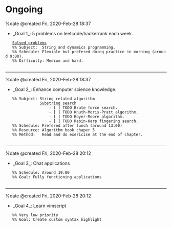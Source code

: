 = Ongoing =

%date @created Fri, 2020-Feb-28 18:37
* _Goal 1_: 5 problems on leetcode/hackerrank each week.
    [[/leetcode|Solved problems]]
    %% Subject:  String and dynamics programming.  
    %% Schedule: Flexiale but prefered doing practice in morning (around 9:00).
    %% Difficulty: Medium and hard. 
    
-------------------------------------------------------------------------------
%date @created Fri, 2020-Feb-28 18:37
* _Goal 2_: Enhance computer science knowledge.
    %% Subject: String related algorithm  
                [[/algorithm|Substring search]]
                    - [ ] TODO Brute force search. 
                    - [ ] TODO Knuth-Moris-Pratt algorithm.
                    - [ ] TODO Boyer-Moore algorithm.
                    - [ ] TODO Rabin-Karp fingering search.
    %% Schedule: Prefered after lunch (around 13:00) 
    %% Resource: Algorithm book chaper 5
    %% Method:   Read and do exericise at the end of chapter.
    
-------------------------------------------------------------------------------
%date @created Fri, 2020-Feb-28 20:12 
* _Goal 3_: Chat applications
    %% Schedule: Around 19:00
    %% Goal: Fully functioning applications
    
-------------------------------------------------------------------------------
%date @created Fri, 2020-Feb-28 20:12 
* _Goal 4_: Learn vimscript
    %% Very low priority
    %% Goal: Create custom syntax highlight
